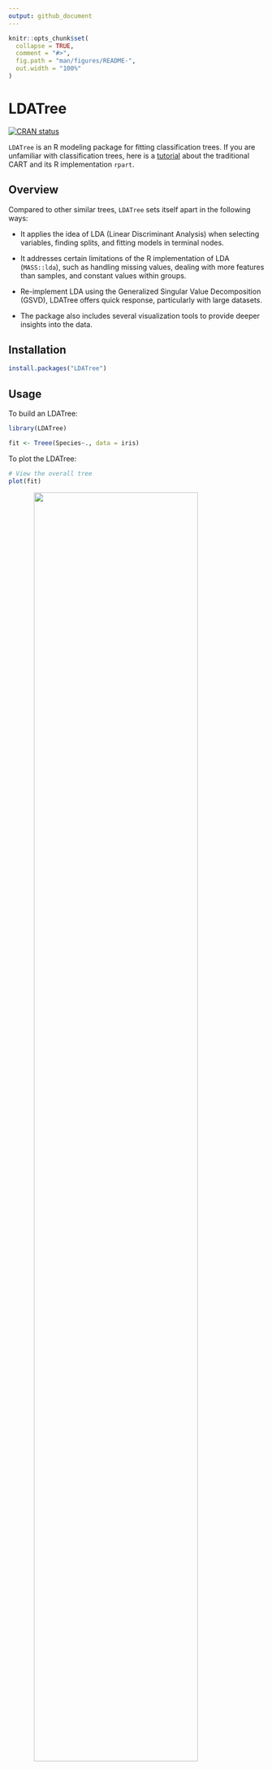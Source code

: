```yaml
---
output: github_document
---
```


<!-- README.md is generated from README.Rmd. Please edit that file -->

```r
knitr::opts_chunk$set(
  collapse = TRUE,
  comment = "#>",
  fig.path = "man/figures/README-",
  out.width = "100%"
)
```

# LDATree

<!-- badges: start -->
[![CRAN status](https://www.r-pkg.org/badges/version/LDATree)](https://CRAN.R-project.org/package=LDATree)
<!-- badges: end -->

`LDATree` is an R modeling package for fitting classification trees. If you are unfamiliar with classification trees, here is a [tutorial](http://www.sthda.com/english/articles/35-statistical-machine-learning-essentials/141-cart-model-decision-tree-essentials/) about the traditional CART and its R implementation `rpart`.

## Overview

Compared to other similar trees, `LDATree` sets itself apart in the following ways:

* It applies the idea of LDA (Linear Discriminant Analysis) when selecting variables, finding splits, and fitting models in terminal nodes.

* It addresses certain limitations of the R implementation of LDA (`MASS::lda`), such as handling missing values, dealing with more features than samples, and constant values within groups.

* Re-implement LDA using the Generalized Singular Value Decomposition (GSVD), LDATree offers quick response, particularly with large datasets.

* The package also includes several visualization tools to provide deeper insights into the data.

## Installation

``` r
install.packages("LDATree")
```

## Usage

To build an LDATree:

```r
library(LDATree)

fit <- Treee(Species~., data = iris)
```

To plot the LDATree:

```r
# View the overall tree
plot(fit)
```

<img src="man/figures/README-plot1-1.png" width="80%" style="display: block; margin: auto;" />

```r
# Three types of individual plots
# 1. Scatter plot on first two LD scores
plot(fit, data = iris, node = 1)

# 2. Density plot on the first LD score
plot(fit, data = iris, node = 3)

# 3. A message
plot(fit, data = iris, node = 5)
```

To make predictions:

```r
# Prediction only
predictions <- predict(fit, iris)
head(predictions)
```

```r
# A more informative prediction
predictions <- predict(fit, iris, type = "all")
head(predictions)
```


## Getting help

If you encounter a clear bug, please file an issue with a minimal reproducible example on [GitHub](https://github.com/Moran79/LDATree/issues)
